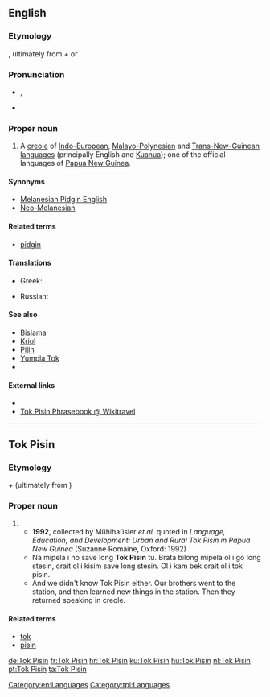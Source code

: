 ==English==
{{wikipedia}}

===Etymology===
{{etyl|tpi}}, ultimately from {{etyl|en}} {{term|talk|lang=en}} + {{term|pidgin|lang=en}} or {{term|business|lang=en}}

===Pronunciation===
* {{IPA|/tɔk pɪzɪn/}},
* {{X-SAMPA|/tOk pIzIn/}}

===Proper noun===
{{en-proper noun}}

# A [[creole]] of [[Indo-European]], [[Malayo-Polynesian]] and [[Trans-New-Guinean]] [[language]]s (principally English and [[Kuanua]]); one of the official languages of [[Papua New Guinea]].

====Synonyms====
* [[Melanesian Pidgin English]]
* [[Neo-Melanesian]]

====Related terms====
* [[pidgin]]

====Translations====
{{trans-top|language}}
* Greek: {{t+|el|τοκ πίσιν}}
{{trans-mid}}
* Russian: {{t+|ru|ток-писин|m|tr=}}
{{trans-bottom}}

====See also====
* [[Bislama]]
* [[Kriol]]
* [[Pijin]]
* [[Yumpla Tok]]
* {{langcat}}

====External links====
* {{ethnologue|code=tpi}}
* [http://wikitravel.org/en/Tok_Pisin_phrasebook Tok Pisin Phrasebook @ Wikitravel]

[[Category:en:Languages]]

----

==Tok Pisin==

===Etymology===
{{etyl|en|tpi}} {{term|talk|lang=en}} + {{term|pidgin|lang=en}} (ultimately from {{term|business|lang=en}})

===Proper noun===
{{head|tpi|proper noun}}

# {{l|en|Tok Pisin}}
#*'''1992''', collected by Mühlhaüsler ''et al.'' quoted in ''Language, Education, and Development: Urban and Rural Tok Pisin in Papua New Guinea'' (Suzanne Romaine, Oxford: 1992)
#*Na mipela i no save long '''Tok Pisin''' tu. Brata bilong mipela ol i go long stesin, orait ol i kisim save long stesin. Ol i kam bek orait ol i tok pisin.
#*And we didn't know Tok Pisin either. Our brothers went to the station, and then learned new things in the station. Then they returned speaking in creole.

====Related terms====
* [[tok]]
* [[pisin]]

[[Category:tpi:Languages]]

[[de:Tok Pisin]]
[[fr:Tok Pisin]]
[[hr:Tok Pisin]]
[[ku:Tok Pisin]]
[[hu:Tok Pisin]]
[[nl:Tok Pisin]]
[[pt:Tok Pisin]]
[[ta:Tok Pisin]]